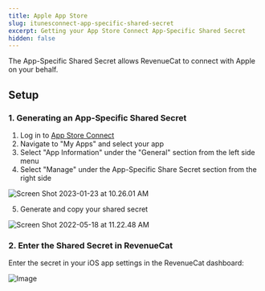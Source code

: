 ```yaml
---
title: Apple App Store
slug: itunesconnect-app-specific-shared-secret
excerpt: Getting your App Store Connect App-Specific Shared Secret
hidden: false
---
```

The App-Specific Shared Secret allows RevenueCat to connect with Apple on your behalf. 

## Setup

### 1. Generating an App-Specific Shared Secret

1. Log in to [App Store Connect](https://appstoreconnect.apple.com/)
2. Navigate to "My Apps" and select your app
3. Select "App Information" under the "General" section from the left side menu
4. Select "Manage" under the App-Specific Share Secret section from the right side

![Screen Shot 2023-01-23 at 10.26.01 AM](/images/7284d68-Screen_Shot_2023-01-23_at_10.26.01_AM_7fa227ad327f91e15bac7dc6665f23cc.png)



5. Generate and copy your shared secret

![Screen Shot 2022-05-18 at 11.22.48 AM](/images/9288694-Screen_Shot_2022-05-18_at_11.22.48_AM_d47214d5212eefa77a1c775d456144f5.png)



### 2. Enter the Shared Secret in RevenueCat

Enter the secret in your iOS app settings in the RevenueCat dashboard:

![Image](/images/9b939ab-app.revenuecat.com_projects_85ff18c7_apps_app71b4cc0fea_3_ff96918aa98f410ffb18858ca77c537a.png)
